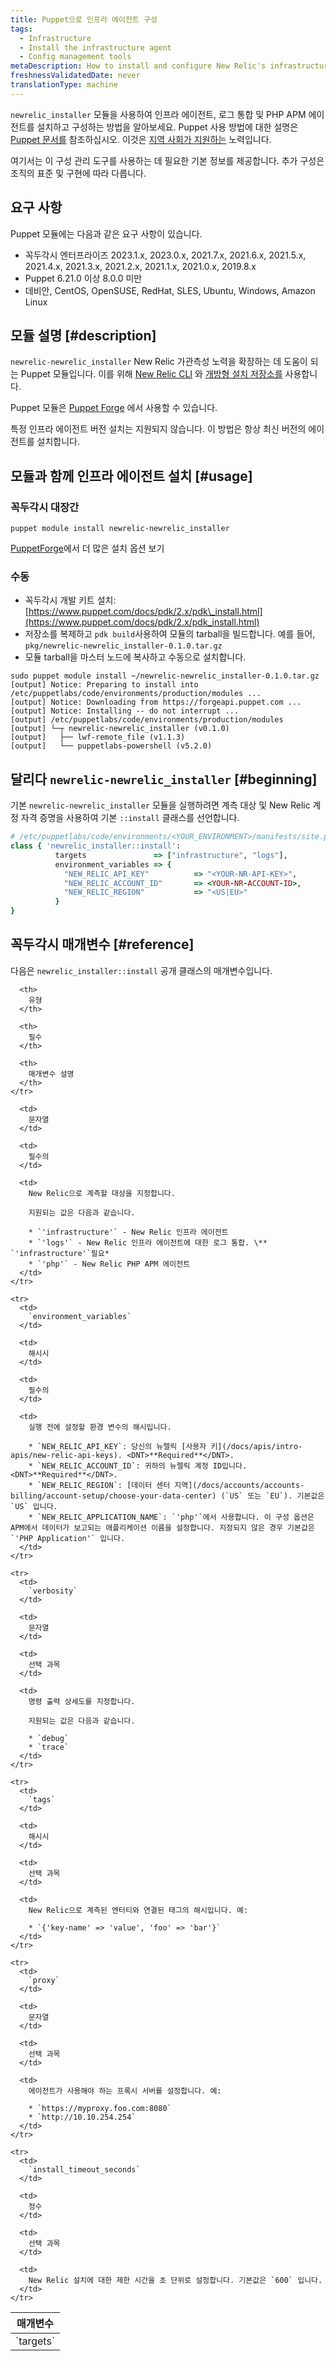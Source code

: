 ```yaml
---
title: Puppet으로 인프라 에이전트 구성
tags:
  - Infrastructure
  - Install the infrastructure agent
  - Config management tools
metaDescription: How to install and configure New Relic's infrastructure agent using Puppet config management.
freshnessValidatedDate: never
translationType: machine
---
```


`newrelic_installer` 모듈을 사용하여 인프라 에이전트, 로그 통합 및 PHP APM 에이전트를 설치하고 구성하는 방법을 알아보세요. Puppet 사용 방법에 대한 설명은 [Puppet 문서를](https://docs.puppet.com) 참조하십시오. 이것은 [지역 사회가 지원하는](https://github.com/newrelic/puppet-install) 노력입니다.

여기서는 이 구성 관리 도구를 사용하는 데 필요한 기본 정보를 제공합니다. 추가 구성은 조직의 표준 및 구현에 따라 다릅니다.

## 요구 사항

Puppet 모듈에는 다음과 같은 요구 사항이 있습니다.

* 꼭두각시 엔터프라이즈 2023.1.x, 2023.0.x, 2021.7.x, 2021.6.x, 2021.5.x, 2021.4.x, 2021.3.x, 2021.2.x, 2021.1.x, 2021.0.x, 2019.8.x
* Puppet 6.21.0 이상 8.0.0 미만
* 데비안, CentOS, OpenSUSE, RedHat, SLES, Ubuntu, Windows, Amazon Linux

## 모듈 설명 [#description]

`newrelic-newrelic_installer` New Relic 가관측성 노력을 확장하는 데 도움이 되는 Puppet 모듈입니다. 이를 위해 [New Relic CLI](https://github.com/newrelic/newrelic-cli) 와 [개방형 설치 저장소를](https://github.com/newrelic/open-install-library) 사용합니다.

Puppet 모듈은 [Puppet Forge](https://forge.puppet.com/modules/newrelic/newrelic_installer/readme) 에서 사용할 수 있습니다.

<Callout variant="important">
  특정 인프라 에이전트 버전 설치는 지원되지 않습니다. 이 방법은 항상 최신 버전의 에이전트를 설치합니다.
</Callout>

## 모듈과 함께 인프라 에이전트 설치 [#usage]

### 꼭두각시 대장간

```shell
puppet module install newrelic-newrelic_installer
```

[PuppetForge](https://forge.puppet.com/modules/newrelic/newrelic_installer/readme)에서 더 많은 설치 옵션 보기

### 수동

* 꼭두각시 개발 키트 설치: [https://www.puppet.com/docs/pdk/2.x/pdk\_install.html](https://www.puppet.com/docs/pdk/2.x/pdk_install.html)
* 저장소를 복제하고 `pdk build`사용하여 모듈의 tarball을 빌드합니다. 예를 들어, `pkg/newrelic-newrelic_installer-0.1.0.tar.gz`
* 모듈 tarball을 마스터 노드에 복사하고 수동으로 설치합니다.

```shell
sudo puppet module install ~/newrelic-newrelic_installer-0.1.0.tar.gz
[output] Notice: Preparing to install into /etc/puppetlabs/code/environments/production/modules ...
[output] Notice: Downloading from https://forgeapi.puppet.com ...
[output] Notice: Installing -- do not interrupt ...
[output] /etc/puppetlabs/code/environments/production/modules
[output] └─┬ newrelic-newrelic_installer (v0.1.0)
[output]   ├── lwf-remote_file (v1.1.3)
[output]   └── puppetlabs-powershell (v5.2.0)
```

## 달리다 `newrelic-newrelic_installer` [#beginning]

기본 `newrelic-newrelic_installer` 모듈을 실행하려면 계측 대상 및 New Relic 계정 자격 증명을 사용하여 기본 `::install` 클래스를 선언합니다.

```ruby
# /etc/puppetlabs/code/environments/<YOUR_ENVIRONMENT>/manifests/site.pp
class { 'newrelic_installer::install':
          targets               => ["infrastructure", "logs"],
          environment_variables => {
            "NEW_RELIC_API_KEY"          => "<YOUR-NR-API-KEY>",
            "NEW_RELIC_ACCOUNT_ID"       => <YOUR-NR-ACCOUNT-ID>,
            "NEW_RELIC_REGION"           => "<US|EU>"
          }
}
```

## 꼭두각시 매개변수 [#reference]

다음은 `newrelic_installer::install` 공개 클래스의 매개변수입니다.

<table>
  <thead>
    <tr>
      <th style={{ width: "200px" }}>
        매개변수
      </th>

      <th>
        유형
      </th>

      <th>
        필수
      </th>

      <th>
        매개변수 설명
      </th>
    </tr>
  </thead>

  <tbody>
    <tr>
      <td>
        `targets`
      </td>

      <td>
        문자열
      </td>

      <td>
        필수의
      </td>

      <td>
        New Relic으로 계측할 대상을 지정합니다.

        지원되는 값은 다음과 같습니다.

        * `'infrastructure'` - New Relic 인프라 에이전트
        * `'logs'` - New Relic 인프라 에이전트에 대한 로그 통합. \** `'infrastructure'`필요*
        * `'php'` - New Relic PHP APM 에이전트
      </td>
    </tr>

    <tr>
      <td>
        `environment_variables`
      </td>

      <td>
        해시시
      </td>

      <td>
        필수의
      </td>

      <td>
        실행 전에 설정할 환경 변수의 해시입니다.

        * `NEW_RELIC_API_KEY`: 당신의 뉴렐릭 [사용자 키](/docs/apis/intro-apis/new-relic-api-keys). <DNT>**Required**</DNT>.
        * `NEW_RELIC_ACCOUNT_ID`: 귀하의 뉴렐릭 계정 ID입니다. <DNT>**Required**</DNT>.
        * `NEW_RELIC_REGION`: [데이터 센터 지역](/docs/accounts/accounts-billing/account-setup/choose-your-data-center) (`US` 또는 `EU`). 기본값은 `US` 입니다.
        * `NEW_RELIC_APPLICATION_NAME`: `'php'`에서 사용합니다. 이 구성 옵션은 APM에서 데이터가 보고되는 애플리케이션 이름을 설정합니다. 지정되지 않은 경우 기본값은 `'PHP Application'` 입니다.
      </td>
    </tr>

    <tr>
      <td>
        `verbosity`
      </td>

      <td>
        문자열
      </td>

      <td>
        선택 과목
      </td>

      <td>
        명령 출력 상세도를 지정합니다.

        지원되는 값은 다음과 같습니다.

        * `debug`
        * `trace`
      </td>
    </tr>

    <tr>
      <td>
        `tags`
      </td>

      <td>
        해시시
      </td>

      <td>
        선택 과목
      </td>

      <td>
        New Relic으로 계측된 엔터티와 연결된 태그의 해시입니다. 예:

        * `{'key-name' => 'value', 'foo' => 'bar'}`
      </td>
    </tr>

    <tr>
      <td>
        `proxy`
      </td>

      <td>
        문자열
      </td>

      <td>
        선택 과목
      </td>

      <td>
        에이전트가 사용해야 하는 프록시 서버를 설정합니다. 예:

        * `https://myproxy.foo.com:8080`
        * `http://10.10.254.254`
      </td>
    </tr>

    <tr>
      <td>
        `install_timeout_seconds`
      </td>

      <td>
        정수
      </td>

      <td>
        선택 과목
      </td>

      <td>
        New Relic 설치에 대한 제한 시간을 초 단위로 설정합니다. 기본값은 `600` 입니다.
      </td>
    </tr>
  </tbody>
</table>